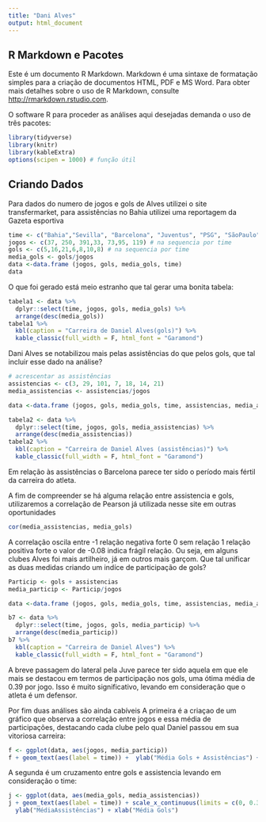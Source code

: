 ---
title: "Dani Alves"
output: html_document
---

## R Markdown e Pacotes

Este é um documento R Markdown. Markdown é uma sintaxe de formatação simples para a criação de documentos HTML, PDF e MS Word. Para obter mais detalhes sobre o uso de R Markdown, consulte <http://rmarkdown.rstudio.com>.

O software R para proceder as análises aqui desejadas demanda o uso de três pacotes:

```{r, , }
library(tidyverse)
library(knitr)
library(kableExtra)
options(scipen = 1000) # função útil
```

## Criando Dados

Para dados do numero de jogos e gols de Alves utilizei o site transfermarket, para assistências no Bahia utilizei uma reportagem da Gazeta esportiva

```{r}
time <- c("Bahia","Sevilla", "Barcelona", "Juventus", "PSG", "SãoPaulo", "Brasil") #os clubes e a seleção
jogos <- c(37, 250, 391,33, 73,95, 119) # na sequencia por time
gols <- c(5,16,21,6,8,10,8) # na sequencia por time
media_gols <- gols/jogos
data <-data.frame (jogos, gols, media_gols, time)
data
```

O que foi gerado está meio estranho que tal gerar uma bonita tabela:

```{r}
tabela1 <- data %>% 
  dplyr::select(time, jogos, gols, media_gols) %>% 
  arrange(desc(media_gols))
tabela1 %>%
  kbl(caption = "Carreira de Daniel Alves(gols)") %>%
  kable_classic(full_width = F, html_font = "Garamond")

```


Dani Alves se notabilizou mais pelas assistências do que pelos gols, que tal incluir esse dado na análise?
```{r}
# acrescentar as assistências
assistencias <- c(3, 29, 101, 7, 18, 14, 21)
media_assistencias <- assistencias/jogos

data <-data.frame (jogos, gols, media_gols, time, assistencias, media_assistencias)

tabela2 <- data %>% 
  dplyr::select(time, jogos, gols, media_assistencias) %>% 
  arrange(desc(media_assistencias))
tabela2 %>%
  kbl(caption = "Carreira de Daniel Alves (assistências)") %>%
  kable_classic(full_width = F, html_font = "Garamond")
```

Em relação às assistências o Barcelona parece ter sido o período mais fértil da carreira do atleta.

A fim de compreender se há alguma relação entre assistencia e gols, utilizaremos a correlação de Pearson já utilizada nesse site em outras oportunidades 

```{r}
cor(media_assistencias, media_gols)
```

A correlação oscila entre 
-1 relação negativa forte
0 sem relação
1 relação positiva forte
o valor de -0.08 indica frágil relação. Ou seja, em alguns clubes Alves foi mais artilheiro, já em outros mais garçom.
Que tal unificar as duas medidas criando um indíce de participação de gols?

```{r}
Particip <- gols + assistencias 
media_particip <- Particip/jogos

data <-data.frame (jogos, gols, media_gols, time, assistencias, media_assistencias, Particip, media_particip)

b7 <- data %>% 
  dplyr::select(time, jogos, gols, media_particip) %>% 
  arrange(desc(media_particip))
b7 %>%
  kbl(caption = "Carreira de Daniel Alves") %>%
  kable_classic(full_width = F, html_font = "Garamond")
```

A breve passagem do lateral pela Juve parece ter sido aquela em que ele mais se destacou em termos de participação nos gols, uma ótima média de 0.39 por jogo. Isso é muito significativo, levando em consideração que o atleta é um defensor. 

Por fim duas análises são ainda cabíveis
A primeira é a criaçao de um gráfico que observa a correlação entre jogos e essa média de participações, destacando cada clube pelo qual Daniel passou em sua vitoriosa carreira:

```{r}
f <- ggplot(data, aes(jogos, media_particip))
f + geom_text(aes(label = time)) +  ylab("Média Gols + Assistências") + scale_x_continuous(limits = c(0, 450)) + scale_y_continuous(limits = c(0.13, 0.45))
```




A segunda é um cruzamento entre gols e assistencia levando em consideração o time:

```{r}
j <- ggplot(data, aes(media_gols, media_assistencias))
j + geom_text(aes(label = time)) + scale_x_continuous(limits = c(0, 0.32)) + scale_y_continuous(limits = c(0, 0.32)) +
  ylab("MédiaAssistências") + xlab("Média Gols")
```


